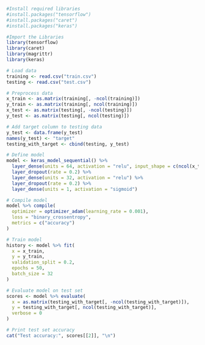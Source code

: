 ```{r}
#Install required libraries
#install.packages("tensorflow")
#install.packages("caret")
#install.packages("keras")

#Import the Libraries
library(tensorflow)
library(caret)
library(magrittr)
library(keras)

# Load data
training <- read.csv("train.csv")
testing <- read.csv("test.csv")
```

```{r}
# Preprocess data
x_train <- as.matrix(training[, -ncol(training)])
y_train <- as.matrix(training[, ncol(training)])
x_test <- as.matrix(testing[, -ncol(testing)])
y_test <- as.matrix(testing[, ncol(testing)])

# Add target column to testing data
y_test <- data.frame(y_test)
names(y_test) <- "target"
testing_with_target <- cbind(testing, y_test)

# Define model
model <- keras_model_sequential() %>%
  layer_dense(units = 64, activation = "relu", input_shape = c(ncol(x_train))) %>%
  layer_dropout(rate = 0.2) %>%
  layer_dense(units = 32, activation = "relu") %>%
  layer_dropout(rate = 0.2) %>%
  layer_dense(units = 1, activation = "sigmoid")

# Compile model
model %>% compile(
  optimizer = optimizer_adam(learning_rate = 0.001),
  loss = "binary_crossentropy",
  metrics = c("accuracy")
)

# Train model
history <- model %>% fit(
  x = x_train,
  y = y_train,
  validation_split = 0.2,
  epochs = 50,
  batch_size = 32
)

# Evaluate model on test set
scores <- model %>% evaluate(
  x = as.matrix(testing_with_target[, -ncol(testing_with_target)]),
  y = testing_with_target[, ncol(testing_with_target)],
  verbose = 0
)

# Print test set accuracy
cat("Test accuracy:", scores[[2]], "\n")

```

